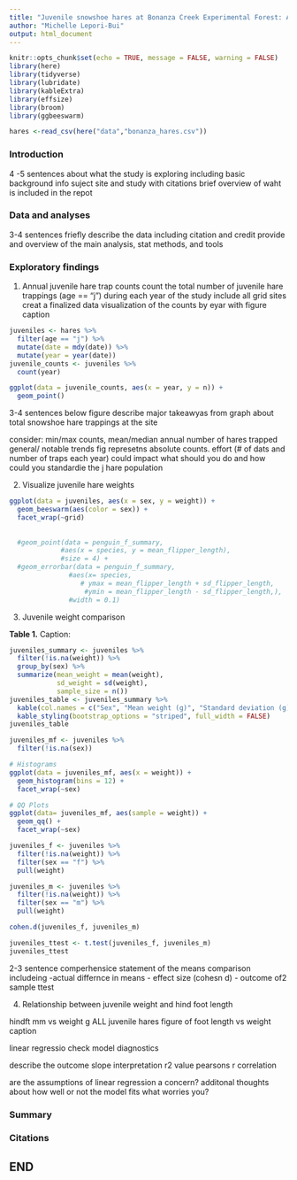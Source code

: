 ```yaml
---
title: "Juvenile snowshoe hares at Bonanza Creek Experimental Forest: An exploratory report"
author: "Michelle Lepori-Bui"
output: html_document
---
```


```r
knitr::opts_chunk$set(echo = TRUE, message = FALSE, warning = FALSE)
library(here)
library(tidyverse)
library(lubridate)
library(kableExtra)
library(effsize)
library(broom)
library(ggbeeswarm)

hares <-read_csv(here("data","bonanza_hares.csv"))
```

### Introduction

4 -5 sentences about what the study is exploring including basic background info suject site and study with citations
brief overview of waht is included in the repot

### Data and analyses

3-4 sentences friefly describe the data including citation and credit 
provide and overview of the main analysis, stat methods, and tools

### Exploratory findings

1. Annual juvenile hare trap counts
count the total number of juvenile hare trappings (age == "j") during each year of the study include all grid sites
creat a finalized data visualization of the counts by eyar with figure caption
```r
juveniles <- hares %>% 
  filter(age == "j") %>% 
  mutate(date = mdy(date)) %>% 
  mutate(year = year(date)) 
juvenile_counts <- juveniles %>% 
  count(year)

ggplot(data = juvenile_counts, aes(x = year, y = n)) +
  geom_point()
```

3-4 sentences below figure describe major takeawyas from graph about total snowshoe hare trappings at the site

consider:
min/max counts, mean/median annual number of hares trapped
general/ notable trends
fig represetns absolute counts. effort (# of dats and number of traps each year) could impact
what should you do and how could you standardie the j hare population


2. Visualize juvenile hare weights

```r
ggplot(data = juveniles, aes(x = sex, y = weight)) +
  geom_beeswarm(aes(color = sex)) +
  facet_wrap(~grid) 
  
  
  #geom_point(data = penguin_f_summary, 
             #aes(x = species, y = mean_flipper_length),
             #size = 4) +
  #geom_errorbar(data = penguin_f_summary,
               #aes(x= species,
                  # ymax = mean_flipper_length + sd_flipper_length,
                   #ymin = mean_flipper_length - sd_flipper_length,),
               #width = 0.1)
```




3. Juvenile weight comparison 

**Table 1.** Caption: 

```r
juveniles_summary <- juveniles %>% 
  filter(!is.na(weight)) %>% 
  group_by(sex) %>% 
  summarize(mean_weight = mean(weight),
            sd_weight = sd(weight),
            sample_size = n())
juveniles_table <- juveniles_summary %>% 
  kable(col.names = c("Sex", "Mean weight (g)", "Standard deviation (g)", "Sample size")) %>% 
  kable_styling(bootstrap_options = "striped", full_width = FALSE)
juveniles_table
```

```r
juveniles_mf <- juveniles %>% 
  filter(!is.na(sex))

# Histograms
ggplot(data = juveniles_mf, aes(x = weight)) +
  geom_histogram(bins = 12) +
  facet_wrap(~sex)

# QQ Plots
ggplot(data= juveniles_mf, aes(sample = weight)) +
  geom_qq() +
  facet_wrap(~sex)
```


```r
juveniles_f <- juveniles %>% 
  filter(!is.na(weight)) %>%
  filter(sex == "f") %>% 
  pull(weight)

juveniles_m <- juveniles %>% 
  filter(!is.na(weight)) %>%
  filter(sex == "m") %>% 
  pull(weight)

cohen.d(juveniles_f, juveniles_m)

juveniles_ttest <- t.test(juveniles_f, juveniles_m)
juveniles_ttest

```


2-3 sentence comperhensice statement of the means comparison includeing 
-actual differnce in means
- effect size (cohesn d)
- outcome of2 sample ttest




4. Relationship between juvenile weight and hind foot length

hindft mm vs weight g
ALL juvenile hares
 figure of foot length vs weight
 caption
 
linear regressio
check model diagnostics

describe the outcome
slope interpretation
r2 value
pearsons r correlation

are the assumptions of linear regression a concern?
additonal thoughts about how well or not the model fits
what worries you?




### Summary


### Citations


## END






